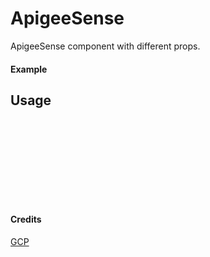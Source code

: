 
<Meta of={ApigeeSense} title="GCP/ApigeeSense" />

# ApigeeSense

ApigeeSense component with different props.

#### Example

<Canvas of={ApigeeSense.Primary} />

## Usage

```ts
import { ApigeeSense } from "yadl-ui";

const Example = () => {
  return (
      <ApigeeSense />
  );
};

export default Example;
```

#### Credits
[GCP](https://cloud.google.com/icons)
